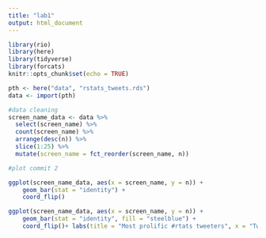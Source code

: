 ```yaml
---
title: "lab1"
output: html_document
---
```


```r

library(rio)
library(here)
library(tidyverse)
library(forcats)
knitr::opts_chunk$set(echo = TRUE)


```


```r

pth <- here("data", "rstats_tweets.rds")
data <- import(pth)

```

```r

#data cleaning 
screen_name_data <- data %>% 
  select(screen_name) %>% 
  count(screen_name) %>% 
  arrange(desc(n)) %>% 
  slice(1:25) %>% 
  mutate(screen_name = fct_reorder(screen_name, n))

#plot commit 2

ggplot(screen_name_data, aes(x = screen_name, y = n)) +
    geom_bar(stat = "identity") +
    coord_flip()

```
```r
ggplot(screen_name_data, aes(x = screen_name, y = n)) +
    geom_bar(stat = "identity", fill = "steelblue") +
    coord_flip()+ labs(title = "Most prolific #rtats tweeters", x = "Twitter Screen Name", y = "Count", subtitle = "Top 25 screen names displayed", caption = "Data from Mike Kearny, distributed via #tidytuesday") + theme_minimal()
```

